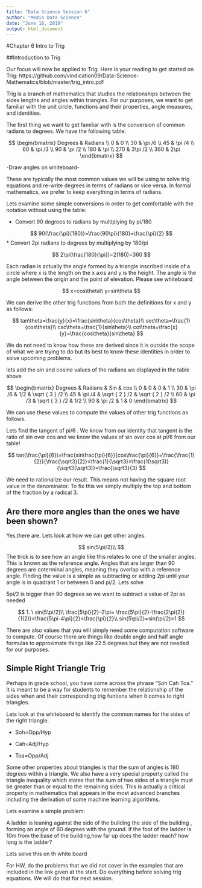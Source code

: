 ---
title: "Data Science Session 6"
author: "Media Data Science"
date: "June 18, 2019"
output: html_document
---

#Chapter 6 Intro to Trig 

##Introduction to Trig

Our focus will now be applied to Trig. Here is your reading to get started on Trig: 
https://github.com/vindication09/Data-Science-Mathematics/blob/master/trig_intro.pdf

Trig is a branch of mathematics that studies the relationships between the sides lengths and angles within triangles. For our purposes, we want to get familiar with the unit circle, functions and their properties, angle measures, and identities. 

The first thing we want to get familiar with is the conversion of common radians to degrees. We have the following table: 

$$
\begin{bmatrix} Degrees & Radians \\ 0 & 0 \\ 30 & \pi /6 \\ 45 & \pi /4 \\ 60 & \pi /3 \\ 90 & \pi /2 \\ 180 & \pi  \\ 270 & 3\pi /2 \\ 360 & 2\pi  \end{bmatrix}
$$

-Draw angles on whiteboard-

These are typically the most common values we will be using to solve trig equations and re-write degrees in terms of radians or vice versa. In formal mathematics, we prefer to keep everything in terms of radians. 

Lets examine some simple conversions in order to get comfortable with the notation without using the table:

* Convert 90 degrees to radians by multiplying by pi/180

$$
90(\frac{\pi}{180})=\frac{90\pi}{180}=\frac{\pi}{2}
$$
* Convert 2pi radians to degrees by multiplying by 180/pi

$$
2\pi(\frac{180}{\pi})=2(180)=360
$$

Each radian is actually the angle formed by a triangle inscribed inside of a circle where x is the length on the x axis and y is the height. The angle is the angle between the origin and the point of elevation. Please see whiteboard 

$$
x=cos\theta\\
y=sin\theta
$$

We can derive the other trig functions from both the definitions for x and y as follows: 

$$
tan\theta=\frac{y}{x}=\frac{sin\theta}{cos\theta}\\
sec\theta=\frac{1}{cos\theta}\\
csc\theta=\frac{1}{sin\theta}\\
cot\theta=\frac{x}{y}=\frac{cos\theta}{sin\theta}
$$

We do not need to know how these are derived since it is outside the scope of what we are trying to do but its best to know these identities in order to solve upcoming problems. 

lets add the sin and cosine values of the radians we displayed in the table above 

$$
\begin{bmatrix} Degrees & Radians & Sin & cos \\ 0 & 0 & 0 & 1 \\ 30 & \pi /6 & 1/2 & \sqrt { 3 } /2 \\ 45 & \pi /4 & \sqrt { 2 } /2 & \sqrt { 2 } /2 \\ 60 & \pi /3 & \sqrt { 3 } /2 & 1/2 \\ 90 & \pi /2 & 1 & 0 \end{bmatrix}
$$

We can use these values to compute the values of other trig functions as follows. 

Lets find the tangent of pi/6 . We know from our identity that tangent is the ratio of sin over cos and we know the values of sin over cos at pi/6 from our table! 

$$
tan(\frac{\pi}{6})=\frac{sin\frac{\pi}{6}}{cos\frac{\pi}{6}}=\frac{\frac{1}{2}}{\frac{\sqrt3}{2}}=\frac{1}{\sqrt3}=\frac{1(\sqrt3)}{\sqrt3(\sqrt3)}=\frac{\sqrt3}{3}
$$

We need to rationalize our result. This means not having the square root value in the denominator. To fix this we simply multiply the top and bottom of the fraction by  a radical 3. 

## Are there more angles than the ones we have been shown? 

Yes,there are. Lets look at how we can get other angles. 


$$
sin(5\pi/2)\\
$$
The trick is to see how an angle like this relates to one of the smaller angles. This is known as the reference angle. Angles that are larger than 90 degrees are coterminal angles, meaning they overlap with a reference angle. Finding the value is a simple as subtracting or adding 2pi until your angle is in quadrant 1 or between 0 and pi/2. Lets solve 

5pi/2 is bigger than 90 degrees so we want to subtract a value of 2pi as needed

$$
1. \ sin(5\pi/2)\\
\frac{5\pi}{2}-2\pi= \frac{5\pi}{2}-\frac{2\pi(2)}{1(2)}=\frac{5\pi-4\pi}{2}=\frac{\pi}{2}\\
sin(5\pi/2)=sin(\pi/2)=1
$$

There are also values that you will simply need some computation software to compute. Of course there are things like double angle and half angle formulas to approximate things like 22.5 degrees but they are not needed for our purposes. 


## Simple Right Triangle Trig 

Perhaps in grade school, you have come across the phrase "Soh Cah Toa." It is meant to be a way for students to remember the relationship of the sides when and their corresponding trig funtions when it comes to right triangles. 

Lets look at the whiteboard to identify the common names for the sides of the right triangle. 

* Soh=Opp/Hyp

* Cah=Adj/Hyp

* Toa=Opp/Adj

Some other properties about triangles is that the sum of angles is 180 degrees within a triangle. We also have a very special property called the triangle inequality which states that the sum of two sides of a triangle must be greater than or equal to the remaining sides. This is actually a critical property in mathematics that appears in the most advanced branches including the derivation of some machine learning algorithms. 

Lets examine a simple problem:

A ladder is leaning against the side of the building the side of the building , forming an angle of 60 degrees with the ground. if the foot of the ladder is 10m from the base of the building,how far up does the ladder reach? how long is the ladder? 

Lets solve this on th white board 


For HW, do the problems that we did not cover in the examples that are included in the link given at the start. Do everything before solving trig equations. We will do that for next session. 






